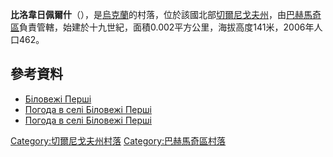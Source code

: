{{coord|51|2|22|N|32|46|48|E|scale:100000|display=title}}

'''比洛韋日佩爾什'''（{{lang-uk|Біловежі Перші}}），是[[烏克蘭|烏克蘭]]的村落，位於該國北部[[切爾尼戈夫州|切爾尼戈夫州]]，由[[巴赫馬奇區|巴赫馬奇區]]負責管轄，始建於十九世紀，面積0.002平方公里，海拔高度141米，2006年人口462。

==參考資料==
* [http://w1.c1.rada.gov.ua/pls/z7502/A005?rdat1=28.06.2013&rf7571=39503 Біловежі Перші]{{dead link|date=2018年3月 |bot=InternetArchiveBot |fix-attempted=yes }}
* [http://weather.in.ua/ua/chernigovskaja/1288 Погода в селі Біловежі Перші] {{Wayback|url=http://weather.in.ua/ua/chernigovskaja/1288 |date=20160305074459 }}
* [http://sinoptik.ua/погода-беловежи-первые Погода в селі Біловежі Перші] {{Wayback|url=http://sinoptik.ua/%D0%BF%D0%BE%D0%B3%D0%BE%D0%B4%D0%B0-%D0%B1%D0%B5%D0%BB%D0%BE%D0%B2%D0%B5%D0%B6%D0%B8-%D0%BF%D0%B5%D1%80%D0%B2%D1%8B%D0%B5 |date=20200808034829 }}

[[Category:切爾尼戈夫州村落|Category:切爾尼戈夫州村落]]
[[Category:巴赫馬奇區村落|Category:巴赫馬奇區村落]]


{{Chernihiv-geo-stub}}